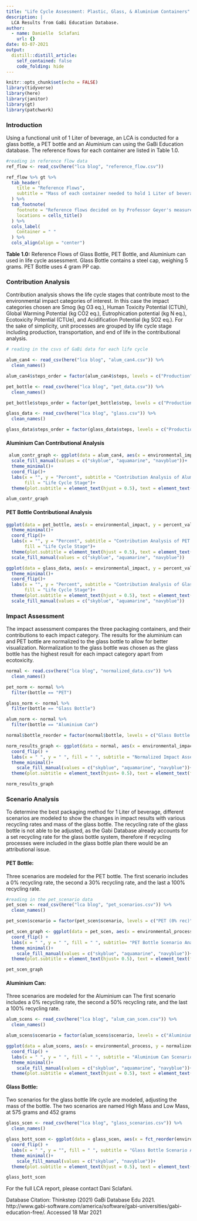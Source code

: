 ```yaml
---
title: "Life Cycle Assessment: Plastic, Glass, & Aluminium Containers"
description: |
  LCA Results from GaBi Education Database.
author:
  - name: Danielle  Sclafani
    url: {}
date: 03-07-2021
output:
  distill::distill_article:
    self_contained: false
    code_folding: hide
---
```



```r
knitr::opts_chunk$set(echo = FALSE)
library(tidyverse)
library(here)
library(janitor)
library(gt)
library(patchwork)
```

### Introduction

Using a functional unit of 1 Liter of beverage, an LCA is conducted for a glass bottle, a PET bottle and an Aluminium can using the GaBi Education database. The reference flows for each container are listed in Table 1.0. 

```r
#reading in reference flow data
ref_flow <- read_csv(here("lca blog", "reference_flow.csv"))
```


```r
ref_flow %>% gt %>% 
  tab_header(
    title = "Reference Flows",
    subtitle = "Mass of each container needed to hold 1 Liter of beverage"
  ) %>% 
  tab_footnote(
    footnote = "Reference flows decided on by Professor Geyer's measurements from ESM 273",
    locations = cells_title() 
  ) %>% 
  cols_label(
    Container = " "
  ) %>% 
  cols_align(align = "center") 
```
**Table 1.0:** Reference Flows of Glass Bottle, PET Bottle, and Aluminium can used in life cycle assessment. Glass Bottle contains a steel cap, weighing 5 grams. PET Bottle uses 4 gram PP cap. 


### Contribution Analysis
Contribution analysis shows the life cycle stages that contribute most to the environmental impact categories of interest. In this case the impact categories chosen are Smog (kg O3 eq.), Human Toxicity Potential (CTUh), Global Warming Potential (kg CO2 eq.), Eutrophication potential (kg N eq.), Ecotoxicity Potential (CTUe), and Acidification Potential (kg SO2 eq.). For the sake of simplicity, unit processes are grouped by life cycle stage including production, transportation, and end of life in the contributional analysis.

```r
# reading in the csvs of GaBi data for each life cycle

alum_can4 <- read_csv(here("lca blog", "alum_can4.csv")) %>% 
  clean_names()

alum_can4$steps_order = factor(alum_can4$steps, levels = c("Production", "Transportation", "End of Life"))

pet_bottle <- read_csv(here("lca blog", "pet_data.csv")) %>% 
  clean_names()

pet_bottle$steps_order = factor(pet_bottle$step, levels = c("Production", "Transportation", "End of Life")) # want to make sure the life cycle steps appear in the correct order in the graph

glass_data <- read_csv(here("lca blog", "glass.csv")) %>% 
  clean_names()

glass_data$steps_order = factor(glass_data$steps, levels = c("Production", "Transportation", "End of Life"))

```

#### Aluminium Can Contributional Analysis  
```r
 alum_contr_graph <- ggplot(data = alum_can4, aes(x = environmental_impact, y = percent_value)) + geom_col(aes(fill = steps_order))+
  scale_fill_manual(values = c("skyblue", "aquamarine", "navyblue"))+
  theme_minimal()+
  coord_flip()+
  labs(x = "", y = "Percent", subtitle = "Contribution Analysis of Aluminium Can Life Cycle ",
       fill = "Life Cycle Stage")+
  theme(plot.subtitle = element_text(hjust = 0.5), text = element_text(family = "Times New Roman"))

alum_contr_graph 

```
#### PET Bottle Contributional Analysis 
```r
ggplot(data = pet_bottle, aes(x = environmental_impact, y = percent_value)) + geom_col(aes(fill = steps_order))+
  theme_minimal()+
  coord_flip()+
  labs(x = "", y = "Percent", subtitle = "Contribution Analysis of PET Bottle Life Cycle",
       fill = "Life Cycle Stage")+
  theme(plot.subtitle = element_text(hjust = 0.5), text = element_text(family = "Times New Roman"))+
  scale_fill_manual(values = c("skyblue", "aquamarine", "navyblue"))
```


```r
ggplot(data = glass_data, aes(x = environmental_impact, y = percent_value)) + geom_col(aes(fill = steps_order))+
  theme_minimal()+
  coord_flip()+
  labs(x = "", y = "Percent", subtitle = "Contribution Analysis of Glass Bottle Life Cycle",
       fill = "Life Cycle Stage")+
  theme(plot.subtitle = element_text(hjust = 0.5), text = element_text(family = "Times New Roman"))+ 
  scale_fill_manual(values = c("skyblue", "aquamarine", "navyblue"))
```

### Impact Assessment
The impact assessment compares the three packaging containers, and their contributions to each impact category. The results for the aluminium can and PET bottle are normalized to the glass bottle to allow for better visualization. Normalization to the glass bottle was chosen as the glass bottle has the highest result for each impact category apart from ecotoxicity.

```r
normal <- read.csv(here("lca blog", "normalized_data.csv")) %>% 
  clean_names()

pet_norm <- normal %>% 
  filter(bottle == "PET")

glass_norm <- normal %>% 
  filter(bottle == "Glass Bottle")

alum_norm <- normal %>% 
  filter(bottle == "Aluminium Can")

normal$bottle_reorder = factor(normal$bottle, levels = c("Glass Bottle (0.575 kg)", "PET (30% rec)", "Aluminium Can (50% rec)"))

norm_results_graph <- ggplot(data = normal, aes(x = environmental_impact, y = value, fill = bottle_reorder)) +geom_col(stat = identity, position = 'dodge')+
  coord_flip() +
  labs(x = " ", y = " ", fill = " ", subtitle = "Normalized Impact Assessment Results") +
  theme_minimal()+
    scale_fill_manual(values = c("skyblue", "aquamarine", "navyblue"))+
  theme(plot.subtitle = element_text(hjust= 0.5), text = element_text(family = "Times New Roman"))

norm_results_graph
```

### Scenario Analysis
To determine the best packaging method for 1 Liter of beverage, different scenarios are modeled to show the changes in impact results with various recycling rates and mass of the glass bottle. The recycling rate of the glass bottle is not able to be adjusted, as the Gabi Database already accounts for a set recycling rate for the glass bottle system, therefore if recycling processes were included in the glass bottle plan there would be an attributional issue.

#### PET Bottle: 
Three scenarios are modeled for the PET bottle. The first scenario includes a 0% recycling rate, the second a 30% recycling rate, and the last a 100% recycling rate. 

```r
#reading in the pet_scenario data
pet_scen <- read_csv(here("lca blog", "pet_scenarios.csv")) %>% 
  clean_names()

pet_scen$scenario = factor(pet_scen$scenario, levels = c("PET (0% rec)", "PET (30% rec)", "PET (100% rec)"))

pet_scen_graph <- ggplot(data = pet_scen, aes(x = environmental_process, y = normalized_value, fill = scenario)) + geom_col(stat = identity, position = 'dodge')+
  coord_flip() +
  labs(x = " ", y = " ", fill = " ", subtitle= "PET Bottle Scenario Analysis Results") +
  theme_minimal()+
    scale_fill_manual(values = c("skyblue", "aquamarine", "navyblue"))+
  theme(plot.subtitle = element_text(hjust= 0.5), text = element_text(family = "Times New Roman"))

pet_scen_graph
```
#### Aluminium Can: 
Three scenarios are modeled for the Aluminium can The first scenario includes a 0% recycling rate, the second a 50% recycling rate, and the last a 100% recycling rate. 

```r
alum_scens <- read_csv(here("lca blog", "alum_can_scen.csv")) %>% 
  clean_names()

alum_scens$scenario = factor(alum_scens$scenario, levels = c("Aluminium Can (0% rec)", "Aluminium Can (50% rec)", "Aluminium Can (100% rec)"))

ggplot(data = alum_scens, aes(x = environmental_process, y = normalized_value, fill = scenario)) +geom_col(stat = identity, position = 'dodge')+
  coord_flip() +
  labs(x = " ", y = " ", fill = " ", subtitle = "Aluminium Can Scenario Analysis Results") +
  theme_minimal()+
    scale_fill_manual(values = c("skyblue", "aquamarine", "navyblue"))+
  theme(plot.subtitle = element_text(hjust = 0.5), text = element_text(family = "Times New Roman"))
```

#### Glass Bottle:
Two scenarios for the glass bottle life cycle are modeled, adjusting the mass of the bottle. The two scenarios are named High Mass and Low Mass, at 575 grams and 452 grams


```r
glass_scen <- read_csv(here("lca blog", "glass_scenarios.csv")) %>% 
  clean_names()

glass_bott_scen <- ggplot(data = glass_scen, aes(x = fct_reorder(environmental_process, mass), y = normalized_value, fill = scenario)) +geom_col(stat = identity, position = 'dodge')+
  coord_flip() +
  labs(x = " ", y = "", fill = " ", subtitle = "Glass Bottle Scenario Analysis Results") +
  theme_minimal()+
    scale_fill_manual(values = c("skyblue", "navyblue"))+
  theme(plot.subtitle = element_text(hjust = 0.5), text = element_text(family = "Times New Roman"))

glass_bott_scen
```

For the full LCA report, please contact Dani Sclafani.

Database Citation:
Thinkstep (2021) GaBi Database Edu 2021. http://www.gabi-software.com/america/software/gabi-universities/gabi-education-free/. Accessed 18 Mar 2021
